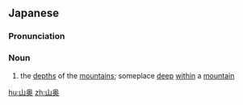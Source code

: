 ==Japanese==
{{ja-kanjitab|やま|おく|yomi=y}}

===Pronunciation===
{{ja-pron|やまおく|y=y}}

===Noun===
{{ja-noun|やまおく}}

# the [[depth]]s of the [[mountain]]s; someplace [[deep]] [[within]] a [[mountain]]

[[hu:山奥]]
[[zh:山奥]]